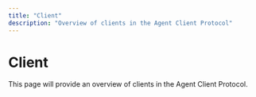 ```yaml
---
title: "Client"
description: "Overview of clients in the Agent Client Protocol"
---
```


# Client

This page will provide an overview of clients in the Agent Client Protocol.

<!-- Content to be added -->
